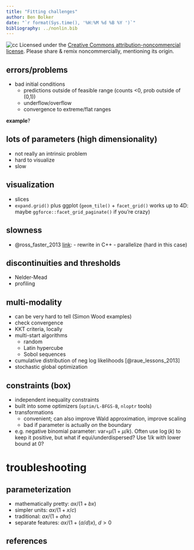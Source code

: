 ```yaml
---
title: "Fitting challenges"
author: Ben Bolker
date: "`r format(Sys.time(), '%H:%M %d %B %Y ')`"
bibliography: ../nonlin.bib
---
```


![cc](pix/cc-attrib-nc.png)
Licensed under the 
[Creative Commons attribution-noncommercial license](http://creativecommons.org/licenses/by-nc/3.0/).
Please share \& remix noncommercially, mentioning its origin.

## errors/problems

- bad initial conditions 
     - predictions outside of feasible range (counts <0, prob outside of (0,1))
	 - underflow/overflow
	 - convergence to extreme/flat ranges

**example**?

## lots of parameters (high dimensionality)

- not really an intrinsic problem
- hard to visualize
- slow


## visualization

- slices
- `expand.grid()` plus ggplot (`geom_tile()` + `facet_grid()` works up to 4D: maybe `ggforce::facet_grid_paginate()` if you're crazy)

## slowness

- @ross_faster_2013 [link](http://www.noamross.net/blog/2013/4/25/faster-talk.html):
      - rewrite in C++
      - parallelize (hard in this case)


## discontinuities and thresholds

- Nelder-Mead
- profiling

## multi-modality

- can be very hard to tell (Simon Wood examples)
- check convergence
- KKT criteria, locally
- multi-start algorithms
     - random
	 - Latin hypercube
	 - Sobol sequences
- cumulative distribution of neg log likelihoods [@raue_lessons_2013]
- stochastic global optimization

## constraints (box)

- independent inequality constraints
- built into some optimizers (`optim/L-BFGS-B`, `nloptr` tools)
- transformations 
     - convenient; can also improve Wald approximation, improve scaling
     - bad if parameter is actually *on* the boundary
- e.g. negative binomial parameter: var=$\mu(1+\mu/k)$.  Often use $\log(k)$ to keep it positive, but what if equi/underdispersed?  Use $1/k$ with lower bound at 0?

# troubleshooting

## parameterization

- mathematically pretty: $ax/(1+bx)$
- simpler units: $ax/(1+x/c)$
- traditional: $ax/(1+ahx)$
- separate features: $ax/(1+(a/d)x)$, $d>0$

## references
